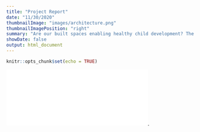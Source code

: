 ```yaml
---
title: "Project Report"
date: "11/30/2020"
thumbnailImage: "images/architecture.png"
thumbnailImagePosition: "right"
summary: "Are our built spaces enabling healthy child development? The physical environment around our homes have an impact in the healthy development of children. Research has shown that the built spaces that children (aged 0 to 7) access and interact with daily, can enable their social, emotional and physical competence. As such, an understanding of how well our HDBs enable development will assist policy planners to improve amenity provision and continue enabling the healthy development of children."
showDate: false
output: html_document
---
```


```r
knitr::opts_chunk$set(echo = TRUE)
```
![Image Title](/images/Report.pdf){width=75%}.
